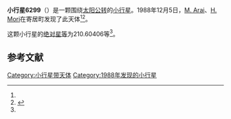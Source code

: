 {{Infobox planet
| bgcolour = #FFFFC0
| name = 6299 Reizoutoyoko
| symbol = 
| image = 
| caption = 
| discovery = yes
| discovery_ref = 
| discoverer = [[M._Arai|M. Arai]]、[[H._Mori|H. Mori]]
| discovery_site = [[寄居町|寄居町]] 
| discovered = 1988年12月5日
| designations = yes
| mp_name = 
| named_after = 
| alt_names = 1988 XQ1/ 1957 JY / 1978 TK5 / 1978 VT12 / 1992 PY5 / 1993 VR4
| mp_category = [[主带小行星|主带小行星]]
| orbit_ref = <ref name="a">[http://ssd.jpl.nasa.gov/sbdb.cgi?sstr=6299 6299 Reizoutoyoko] {{Wayback|url=http://ssd.jpl.nasa.gov/sbdb.cgi?sstr=6299 |date=20140815063740 }}，小行星數據庫瀏覽器（JPL Small-Body Database Browser）－[[美国国家航空航天局|美国国家航空航天局]]喷气推进实验室</ref>
| epoch = 2456400.5 (2013年4月18日更新)
| aphelion = {{convert|2.9766023|AU|km|3|abbr=on|lk=out}}
| perihelion = {{convert|2.7603037|AU|km|3|abbr=on}}
| semimajor = {{convert|2.8684530|AU|km|3|abbr=on}}
| eccentricity = 0.037703
| period = 1774.475588 [[日|日]]<br />4.86[[儒略年|儒略年]]
| avg_speed = 
| inclination = 3.22025
| asc_node = 81.57443
| mean_anomaly = 
| arg_peri = 210.60406
| satellites = 
| physical_characteristics = yes
| dimensions = 
| mass = 
| density = 
| surface_grav = 
| escape_velocity = 
| sidereal_day = 
| axial_tilt = 
| pole_ecliptic_lat = 
| pole_ecliptic_lon = 
| albedo = 
| temperatures= 
| temp_name1 = 
| mean_temp_1 = 
| max_temp_1 = 
| temp_name2 = 
| max_temp_2 = 
| spectral_type = 
| abs_magnitude = 210.60406
}}

'''小行星6299'''（{{lang-en|6299 Reizoutoyoko}}）是一颗围绕[[太阳|太阳]][[公转|公转]]的[[小行星|小行星]]。1988年12月5日，[[M._Arai|M. Arai]]、[[H._Mori|H. Mori]]在寄居町发现了此天体<ref name="a" /><ref>{{cite news|title=小行星列表|url=http://cfa-www.harvard.edu/iau/lists/NumberedMPs.txt|accessdate=2013-07-08|newspaper=哈佛大学|archive-date=2008-05-17|archive-url=https://web.archive.org/web/20080517010638/http://cfa-www.harvard.edu/iau/lists/NumberedMPs.txt|dead-url=no}}</ref>。

这颗小行星的[[绝对星等|绝对星等]]为210.60406等<ref name="a" />。

==参考文献==
{{reflist}}
{{Minor Planet Number|[[小行星6298|小行星6298]]|[[小行星6300|小行星6300]]}}

{{小天体}}

[[Category:小行星带天体|Category:小行星带天体]]
[[Category:1988年发现的小行星|Category:1988年发现的小行星]]

{{asteroid-stub}}